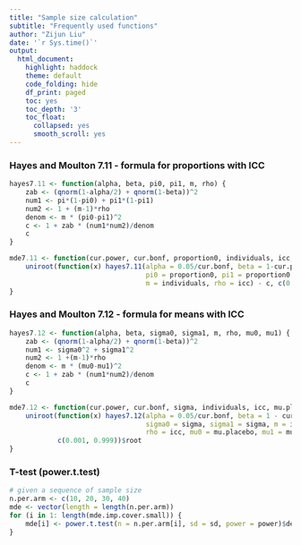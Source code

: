 ```yaml
---
title: "Sample size calculation"
subtitle: "Frequently used functions"
author: "Zijun Liu"
date: '`r Sys.time()`'
output:
  html_document:
    highlight: haddock
    theme: default
    code_folding: hide
    df_print: paged
    toc: yes
    toc_depth: '3'
    toc_float:
      collapsed: yes
      smooth_scroll: yes
---
```

### Hayes and Moulton 7.11 - formula for proportions with ICC
```r
hayes7.11 <- function(alpha, beta, pi0, pi1, m, rho) {
    zab <- (qnorm(1-alpha/2) + qnorm(1-beta))^2
    num1 <- pi*(1-pi0) + pi1*(1-pi1)
    num2 <- 1 + (m-1)*rho
    denom <- m * (pi0-pi1)^2
    c <- 1 + zab * (num1*num2)/denom
    c
}

mde7.11 <- function(cur.power, cur.bonf, proportion0, individuals, icc, c) {
    uniroot(function(x) hayes7.11(alpha = 0.05/cur.bonf, beta = 1-cur.power, 
                                  pi0 = proportion0, pi1 = proportion0 + x, 
                                  m = individuals, rho = icc) - c, c(0.001, 0.999))$root
}
```

### Hayes and Moulton 7.12 - formula for means with ICC
```r
hayes7.12 <- function(alpha, beta, sigma0, sigma1, m, rho, mu0, mu1) {
    zab <- (qnorm(1-alpha/2) + qnorm(1-beta))^2
    num1 <- sigma0^2 + sigma1^2
    num2 <- 1 +(m-1)*rho
    denom <- m * (mu0-mu1)^2
    c <- 1 + zab * (num1*num2)/denom
    c
}

mde7.12 <- function(cur.power, cur.bonf, sigma, individuals, icc, mu.placebo, c) {
    uniroot(function(x) hayes7.12(alpha = 0.05/cur.bonf, beta = 1 - cur.power,
                                  sigma0 = sigma, sigma1 = sigma, m = individuals, 
                                  rho = icc, mu0 = mu.placebo, mu1 = mu.placebo + x) - c,
            c(0.001, 0.999))$root
}

```

### T-test (power.t.test)
```r

# given a sequence of sample size
n.per.arm <- c(10, 20, 30, 40)
mde <- vector(length = length(n.per.arm))
for (i in 1: length(mde.imp.cover.small)) {
    mde[i] <- power.t.test(n = n.per.arm[i], sd = sd, power = power)$delta
}

```
